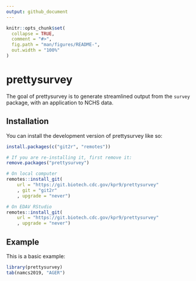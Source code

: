 ```yaml
---
output: github_document
---
```


<!-- README.md is generated from README.Rmd. Please edit that file -->

```r
knitr::opts_chunk$set(
  collapse = TRUE,
  comment = "#>",
  fig.path = "man/figures/README-",
  out.width = "100%"
)
```

# prettysurvey

<!-- badges: start -->
<!-- badges: end -->

The goal of prettysurvey is to generate streamlined output from the `survey` package, with an application to NCHS data.


## Installation

You can install the development version of prettysurvey like so:

``` r
install.packages(c("git2r", "remotes"))

# If you are re-installing it, first remove it:
remove.packages("prettysurvey")

# On local computer
remotes::install_git(
	url = "https://git.biotech.cdc.gov/kpr9/prettysurvey"
	, git = "git2r"
	, upgrade = "never")

# On EDAV RStudio
remotes::install_git(
	url = "https://git.biotech.cdc.gov/kpr9/prettysurvey"
	, upgrade = "never")

```

## Example

This is a basic example:

```r
library(prettysurvey)
tab(namcs2019, "AGER")
```
